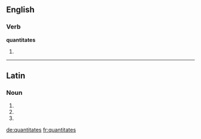 ==English==

===Verb===
'''quantitates'''

# {{third-person singular of|[[quantitate]]}}

----

==Latin==

===Noun===
{{la-noun-form|quantitātēs}}

# {{inflection of|quantitas|quantitas|nom|p|lang=la}}
# {{inflection of|quantitas|quantitas|acc|p|lang=la}}
# {{inflection of|quantitas|quantitas|voc|p|lang=la}}

[[de:quantitates]]
[[fr:quantitates]]